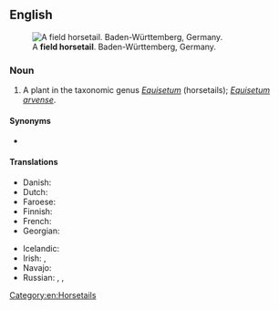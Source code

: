 ==English==
[[Image:20150420Equisetum palustre1.jpg|thumb|A '''field horsetail'''. Baden-Württemberg, Germany.]]

===Noun===
{{en-noun}}

# A plant in the taxonomic genus ''[[Equisetum]]'' (horsetails); ''[[Equisetum arvense]]''.

====Synonyms====
* {{l|en|common horsetail}}

====Translations====
{{trans-top|plant}}
* Danish: {{t|da|ager-padderok|c}}
* Dutch: {{t+|nl|heermoes|f|n}}
* Faroese: {{t|fo|kannubjølluvísa|f}}
* Finnish: {{t+|fi|peltokorte}}
* French: {{t|fr|prêle des champs|f}}
* Georgian: {{t|ka|შვიტურა}}
{{trans-mid}}
* Icelandic: {{t+|is|klóelfting|f}}
* Irish: {{t|ga|scuab eich ghoirt|f}}, {{t|ga|eireaball capaill coiteann|m}}
* Navajo: {{t|nv|ałtį́į́ʼ jikʼaashí áłtsʼózígíí}}
* Russian: {{t|ru|хвощ полево́й|m}}, {{t|ru|хвощ обыкнове́нный|m}}, {{t|ru|толка́чик|m}}
{{trans-bottom}}

[[Category:en:Horsetails]]